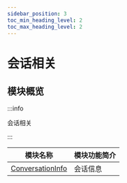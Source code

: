 ```yaml
---
sidebar_position: 3
toc_min_heading_level: 2
toc_max_heading_level: 2
---
```


# 会话相关

## 模块概览

:::info

会话相关

:::

| 模块名称                                                              | 模块功能简介 |
| --------------------------------------------------------------------- | ------------ |
| [ConversationInfo](docs/sdks/class/conversation/conversationInfo.mdx) | 会话信息     |
